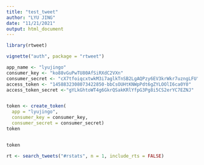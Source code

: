 ```yaml
---
title: "test_tweet"
author: "LYU JING"
date: "11/21/2021"
output: html_document
---
```

```r
library(rtweet)

vignette("auth", package = "rtweet")

app_name <- "lyujingo"
consumer_key <- "ko88vGuPwTU80AfSiRXdC2VXn"
consumer_secret <- "cX7tfoiqcxtwkM3i7aglkTnSB2LgAQPzy6EV3krWkr7uzngLFU"
access_token <- "1458832308073422850-bbCsOUHtKNWpPdt6gZYLOOlI6ca0Y0"
access_token_secret <-"gYLkGhtoWT4g6GkrQSakKRlYfpG3Pg8i5CS2erYC7EZNJ"


token <- create_token(
  app = "lyujingo",
  consumer_key = consumer_key,
  consumer_secret = consumer_secret)
token


token
```

```r

rt <- search_tweets("#rstats", n = 1, include_rts = FALSE)
```

```r

```

